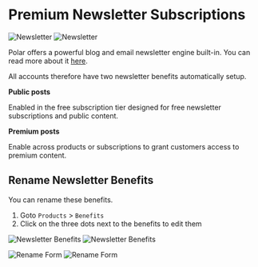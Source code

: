 
# Premium Newsletter Subscriptions

![Newsletter](./overview.light.png)
![Newsletter](./overview.dark.png)

Polar offers a powerful blog and email newsletter engine built-in. You can read
more about it [here](/docs/newsletters).

All accounts therefore have two newsletter benefits automatically setup.

**Public posts**

Enabled in the free subscription tier designed for free newsletter subscriptions
and public content.

**Premium posts**

Enable across products or subscriptions to grant customers access to premium
content.

## Rename Newsletter Benefits

You can rename these benefits.
1. Goto `Products` > `Benefits`
2. Click on the three dots next to the benefits to edit them

![Newsletter Benefits](./benefit.light.png)
![Newsletter Benefits](./benefit.dark.png)

![Rename Form](./rename.light.png)
![Rename Form](./rename.dark.png)

